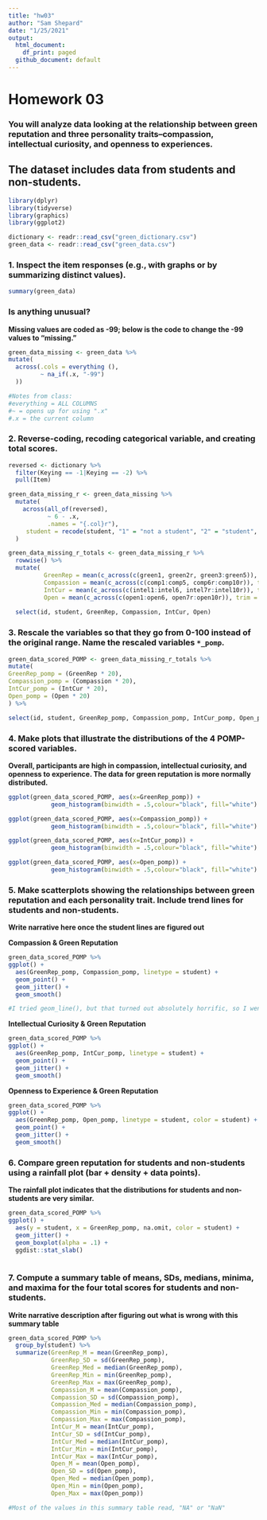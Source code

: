 ```yaml
---
title: "hw03"
author: "Sam Shepard"
date: "1/25/2021"
output:
  html_document:
    df_print: paged
  github_document: default
---
```


# Homework 03

### You will analyze data looking at the relationship between **green reputation** and three personality traits--**compassion**, **intellectual curiosity**, and **openness to experiences**.
## The dataset includes data from **students** and **non-students**.

```r
library(dplyr)
library(tidyverse)
library(graphics)
library(ggplot2)
```

```r
dictionary <- readr::read_csv("green_dictionary.csv")
green_data <- readr::read_csv("green_data.csv")
```

### 1. Inspect the item responses (e.g., with graphs or by summarizing distinct values). 
  
```r
summary(green_data)
```
  
### Is anything unusual?
**Missing values are coded as -99; below is the code to change the -99 values to "missing."**

```r
green_data_missing <- green_data %>% 
mutate(
  across(.cols = everything (),
         ~ na_if(.x, "-99")
  ))

#Notes from class:
#everything = ALL COLUMNS
#~ = opens up for using ".x"
#.x = the current column
```

### 2. Reverse-coding, recoding categorical variable, and creating total scores.
```r
reversed <- dictionary %>% 
  filter(Keying == -1|Keying == -2) %>% 
  pull(Item)
```

```r

green_data_missing_r <- green_data_missing %>% 
  mutate(
    across(all_of(reversed),
           ~ 6 - .x,
           .names = "{.col}r"),
     student = recode(student, "1" = "not a student", "2" = "student", .missing = "(Unknown)")
  )
```




```r
green_data_missing_r_totals <- green_data_missing_r %>% 
  rowwise() %>% 
  mutate(
          GreenRep = mean(c_across(c(green1, green2r, green3:green5)), trim = 0, na.rm = TRUE),
          Compassion = mean(c_across(c(comp1:comp5, comp6r:comp10r)), trim = 0, na.rm = TRUE),
          IntCur = mean(c_across(c(intel1:intel6, intel7r:intel10r)), trim = 0, na.rm = TRUE),
          Open = mean(c_across(c(open1:open6, open7r:open10r)), trim = 0, na.rm = TRUE)) %>% 
        
  select(id, student, GreenRep, Compassion, IntCur, Open)
```


### 3. Rescale the variables so that they go from 0-100 instead of the original range. Name the rescaled variables `*_pomp`.

```r
green_data_scored_POMP <- green_data_missing_r_totals %>% 
mutate(
GreenRep_pomp = (GreenRep * 20),
Compassion_pomp = (Compassion * 20),
IntCur_pomp = (IntCur * 20),
Open_pomp = (Open * 20)
) %>% 

select(id, student, GreenRep_pomp, Compassion_pomp, IntCur_pomp, Open_pomp)

```
    
### 4. Make plots that illustrate the distributions of the 4 POMP-scored variables.

**Overall, participants are high in compassion, intellectual curiosity, and openness to experience. The data for green reputation is more normally distributed.**
  
```r
ggplot(green_data_scored_POMP, aes(x=GreenRep_pomp)) +
            geom_histogram(binwidth = .5,colour="black", fill="white")

ggplot(green_data_scored_POMP, aes(x=Compassion_pomp)) +
            geom_histogram(binwidth = .5,colour="black", fill="white")

ggplot(green_data_scored_POMP, aes(x=IntCur_pomp)) +
            geom_histogram(binwidth = .5,colour="black", fill="white")

ggplot(green_data_scored_POMP, aes(x=Open_pomp)) +
            geom_histogram(binwidth = .5,colour="black", fill="white")
```
  
  

### 5. Make scatterplots showing the relationships between **green reputation** and each personality trait. Include trend lines for **students** and **non-students**.

**Write narrative here once the student lines are figured out**

**Compassion & Green Reputation**  
```r
green_data_scored_POMP %>% 
ggplot() +
  aes(GreenRep_pomp, Compassion_pomp, linetype = student) +
  geom_point() +
  geom_jitter() +
  geom_smooth()

#I tried geom_line(), but that turned out absolutely horrific, so I went with geom_smooth for this draft.
```

**Intellectual Curiosity & Green Reputation**  

```r
green_data_scored_POMP %>% 
ggplot() +
  aes(GreenRep_pomp, IntCur_pomp, linetype = student) +
  geom_point() +
  geom_jitter() +
  geom_smooth()

```

**Openness to Experience & Green Reputation** 

```r
green_data_scored_POMP %>% 
ggplot() +
  aes(GreenRep_pomp, Open_pomp, linetype = student, color = student) +
  geom_point() +
  geom_jitter() +
  geom_smooth()

```





     
### 6. Compare **green reputation** for students and non-students using a **rainfall plot** (bar + density + data points).

**The rainfall plot indicates that the distributions for students and non-students are very similar.**
  
```r
green_data_scored_POMP %>%
ggplot() +
  aes(y = student, x = GreenRep_pomp, na.omit, color = student) +
  geom_jitter() +
  geom_boxplot(alpha = .1) +
  ggdist::stat_slab()
  
```
 
### 7. Compute a summary table of means, SDs, medians, minima, and maxima for the four total scores for students and non-students.

**Write narrative description after figuring out what is wrong with this summary table**
  
```r
green_data_scored_POMP %>% 
  group_by(student) %>% 
  summarize(GreenRep_M = mean(GreenRep_pomp),
            GreenRep_SD = sd(GreenRep_pomp),
            GreenRep_Med = median(GreenRep_pomp),
            GreenRep_Min = min(GreenRep_pomp),
            GreenRep_Max = max(GreenRep_pomp),
            Compassion_M = mean(Compassion_pomp),
            Compassion_SD = sd(Compassion_pomp),
            Compassion_Med = median(Compassion_pomp),
            Compassion_Min = min(Compassion_pomp),
            Compassion_Max = max(Compassion_pomp),
            IntCur_M = mean(IntCur_pomp),
            IntCur_SD = sd(IntCur_pomp),
            IntCur_Med = median(IntCur_pomp),
            IntCur_Min = min(IntCur_pomp),
            IntCur_Max = max(IntCur_pomp),
            Open_M = mean(Open_pomp),
            Open_SD = sd(Open_pomp),
            Open_Med = median(Open_pomp),
            Open_Min = min(Open_pomp),
            Open_Max = max(Open_pomp))

#Most of the values in this summary table read, "NA" or "NaN"
```

